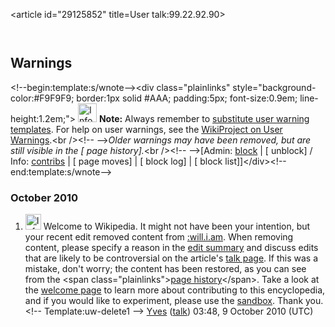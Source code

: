<article id="29125852" title=User talk:99.22.92.90>
	<talkpage id="29125852" title="User talk:99.22.92.90">
==Warnings==
&lt;!--begin:template:s/wnote--&gt;&lt;div class=&quot;plainlinks&quot; style=&quot;background-color:#F9F9F9; border:1px solid #AAA; padding:5px; font-size:0.9em; line-height:1.2em;&quot;&gt; [[File:Information.svg|30px|left]] '''Note:''' Always remember to [[Wikipedia:Substitution|substitute user warning templates]]. For help on user warnings, see the [[Wikipedia:WikiProject user warnings|WikiProject on User Warnings]].&lt;br /&gt;&lt;!--
--&gt;''Older warnings may have been removed, but are still visible in the [{{fullurl:{{FULLPAGENAMEE}}|action=history}} page history].''&lt;br /&gt;&lt;!--
--&gt;[Admin: [[Special:Block/{{PAGENAME}}|block]] | [{{fullurl:Special:BlockList|action=unblock&amp;ip={{PAGENAMEE}}}} unblock] / Info: [[Special:Contributions/{{PAGENAME}}|contribs]] | [{{fullurl:Special:Log|type=move&amp;user={{PAGENAMEE}}}} page moves] | [{{fullurl:Special:Log|type=block&amp;page=User:{{PAGENAMEE}}}} block log] | [{{fullurl:Special:BlockList|action=search&amp;ip={{PAGENAMEE}}}} block list]]&lt;/div&gt;&lt;!--end:template:s/wnote--&gt;

===October 2010===
# [[Image:Information.svg|25px]] Welcome to Wikipedia. It might not have been your intention, but your recent edit removed content from [[:will.i.am]]. When removing content, please specify a reason in the [[Help:Edit summary|edit summary]] and discuss edits that are likely to be controversial on the article's [[Wikipedia:Talk page|talk page]]. If this was a mistake, don't worry; the content has been restored, as you can see from the &lt;span class=&quot;plainlinks&quot;&gt;[http://en.wikipedia.org/w/index.php?title=Will.i.am&amp;action=history page history]&lt;/span&gt;. Take a look at the [[Wikipedia:Welcoming committee/Welcome to Wikipedia|welcome page]] to learn more about contributing to this encyclopedia, and if you would like to experiment, please use the [[Wikipedia:Sandbox|sandbox]].  Thank you.&lt;!-- Template:uw-delete1 --&gt; [[User:Yvesnimmo|Yves]] ([[User talk:Yvesnimmo|talk]]) 03:48, 9 October 2010 (UTC)
	</talkpage>
</article>
